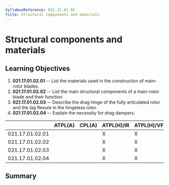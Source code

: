 ```yaml
---
SyllabusReference: 021.17.01.02
Title: Structural components and materials
---
```


# Structural components and materials

## Learning Objectives

1.  **021.17.01.02.01** -- List the materials used in the construction of
    main-rotor blades.
2.  **021.17.01.02.02** -- List the main structural components of a main-rotor
    blade and their function.
3.  **021.17.01.02.03** -- Describe the drag hinge of the fully articulated
    rotor and the lag flexure in the hingeless rotor.
4.  **021.17.01.02.04** -- Explain the necessity for drag dampers.

|                 | ATPL(A) | CPL(A) | ATPL(H)/IR | ATPL(H)/VFR | CPL(H) | IR  | CBIR(A) |
| --------------- | ------- | ------ | ---------- | ----------- | ------ | --- | ------- |
| 021.17.01.02.01 |         |        | X          | X           | X      |     |         |
| 021.17.01.02.02 |         |        | X          | X           | X      |     |         |
| 021.17.01.02.03 |         |        | X          | X           | X      |     |         |
| 021.17.01.02.04 |         |        | X          | X           | X      |     |         |

## Summary
